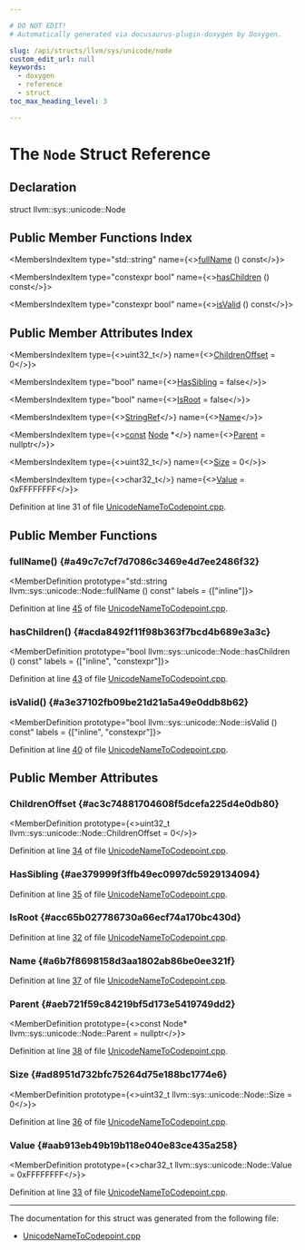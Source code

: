 ```yaml
---

# DO NOT EDIT!
# Automatically generated via docusaurus-plugin-doxygen by Doxygen.

slug: /api/structs/llvm/sys/unicode/node
custom_edit_url: null
keywords:
  - doxygen
  - reference
  - struct
toc_max_heading_level: 3

---
```





# The `Node` Struct Reference

<DoxygenPage pluginConfig={pluginConfig}>



## Declaration

<CodeBlock>struct llvm::sys::unicode::Node</CodeBlock>

## Public Member Functions Index

<MembersIndex>

<MembersIndexItem
  type="std::string"
  name={<><a href="#a49c7c7cf7d7086c3469e4d7ee2486f32">fullName</a> () const</>}>
</MembersIndexItem>

<MembersIndexItem
  type="constexpr bool"
  name={<><a href="#acda8492f11f98b363f7bcd4b689e3a3c">hasChildren</a> () const</>}>
</MembersIndexItem>

<MembersIndexItem
  type="constexpr bool"
  name={<><a href="#a3e37102fb09be21d21a5a49e0ddb8b62">isValid</a> () const</>}>
</MembersIndexItem>

</MembersIndex>

## Public Member Attributes Index

<MembersIndex>

<MembersIndexItem
  type={<>uint32&#95;t</>}
  name={<><a href="#ac3c74881704608f5dcefa225d4e0db80">ChildrenOffset</a> = 0</>}>
</MembersIndexItem>

<MembersIndexItem
  type="bool"
  name={<><a href="#ae379999f3ffb49ec0997dc5929134094">HasSibling</a> = false</>}>
</MembersIndexItem>

<MembersIndexItem
  type="bool"
  name={<><a href="#acc65b027786730a66ecf74a170bc430d">IsRoot</a> = false</>}>
</MembersIndexItem>

<MembersIndexItem
  type={<><a href="/docs/api/classes/llvm/stringref">StringRef</a></>}
  name={<><a href="#a6b7f8698158d3aa1802ab86be0ee321f">Name</a></>}>
</MembersIndexItem>

<MembersIndexItem
  type={<><a href="/docs/api/files/lib/lib/target/lib/target/aarch64/aarch64promoteconstant-cpp/#a90f8350fecae261c25be85d38b451bff">const</a> <a href="/docs/api/structs/llvm/sys/unicode/node">Node</a> &#42;</>}
  name={<><a href="#aeb721f59c84219bf5d173e5419749dd2">Parent</a> = nullptr</>}>
</MembersIndexItem>

<MembersIndexItem
  type={<>uint32&#95;t</>}
  name={<><a href="#ad8951d732bfc75264d75e188bc1774e6">Size</a> = 0</>}>
</MembersIndexItem>

<MembersIndexItem
  type={<>char32&#95;t</>}
  name={<><a href="#aab913eb49b19b118e040e83ce435a258">Value</a> = 0xFFFFFFFF</>}>
</MembersIndexItem>

</MembersIndex>


Definition at line 31 of file <a href="/docs/api/files/lib/lib/support/unicodenametocodepoint-cpp">UnicodeNameToCodepoint.cpp</a>.

<SectionDefinition>

## Public Member Functions

### fullName() {#a49c7c7cf7d7086c3469e4d7ee2486f32}

<MemberDefinition
  prototype="std::string llvm::sys::unicode::Node::fullName () const"
  labels = {["inline"]}>

Definition at line <a href="/docs/api/files/lib/lib/support/unicodenametocodepoint-cpp/#l00045">45</a> of file <a href="/docs/api/files/lib/lib/support/unicodenametocodepoint-cpp">UnicodeNameToCodepoint.cpp</a>.
</MemberDefinition>

### hasChildren() {#acda8492f11f98b363f7bcd4b689e3a3c}

<MemberDefinition
  prototype="bool llvm::sys::unicode::Node::hasChildren () const"
  labels = {["inline", "constexpr"]}>

Definition at line <a href="/docs/api/files/lib/lib/support/unicodenametocodepoint-cpp/#l00043">43</a> of file <a href="/docs/api/files/lib/lib/support/unicodenametocodepoint-cpp">UnicodeNameToCodepoint.cpp</a>.
</MemberDefinition>

### isValid() {#a3e37102fb09be21d21a5a49e0ddb8b62}

<MemberDefinition
  prototype="bool llvm::sys::unicode::Node::isValid () const"
  labels = {["inline", "constexpr"]}>

Definition at line <a href="/docs/api/files/lib/lib/support/unicodenametocodepoint-cpp/#l00040">40</a> of file <a href="/docs/api/files/lib/lib/support/unicodenametocodepoint-cpp">UnicodeNameToCodepoint.cpp</a>.
</MemberDefinition>

</SectionDefinition>

<SectionDefinition>

## Public Member Attributes

### ChildrenOffset {#ac3c74881704608f5dcefa225d4e0db80}

<MemberDefinition
  prototype={<>uint32&#95;t llvm::sys::unicode::Node::ChildrenOffset = 0</>}>

Definition at line <a href="/docs/api/files/lib/lib/support/unicodenametocodepoint-cpp/#l00034">34</a> of file <a href="/docs/api/files/lib/lib/support/unicodenametocodepoint-cpp">UnicodeNameToCodepoint.cpp</a>.
</MemberDefinition>

### HasSibling {#ae379999f3ffb49ec0997dc5929134094}

<MemberDefinition
  prototype="bool llvm::sys::unicode::Node::HasSibling = false">

Definition at line <a href="/docs/api/files/lib/lib/support/unicodenametocodepoint-cpp/#l00035">35</a> of file <a href="/docs/api/files/lib/lib/support/unicodenametocodepoint-cpp">UnicodeNameToCodepoint.cpp</a>.
</MemberDefinition>

### IsRoot {#acc65b027786730a66ecf74a170bc430d}

<MemberDefinition
  prototype="bool llvm::sys::unicode::Node::IsRoot = false">

Definition at line <a href="/docs/api/files/lib/lib/support/unicodenametocodepoint-cpp/#l00032">32</a> of file <a href="/docs/api/files/lib/lib/support/unicodenametocodepoint-cpp">UnicodeNameToCodepoint.cpp</a>.
</MemberDefinition>

### Name {#a6b7f8698158d3aa1802ab86be0ee321f}

<MemberDefinition
  prototype="StringRef llvm::sys::unicode::Node::Name">

Definition at line <a href="/docs/api/files/lib/lib/support/unicodenametocodepoint-cpp/#l00037">37</a> of file <a href="/docs/api/files/lib/lib/support/unicodenametocodepoint-cpp">UnicodeNameToCodepoint.cpp</a>.
</MemberDefinition>

### Parent {#aeb721f59c84219bf5d173e5419749dd2}

<MemberDefinition
  prototype={<>const Node&#42; llvm::sys::unicode::Node::Parent = nullptr</>}>

Definition at line <a href="/docs/api/files/lib/lib/support/unicodenametocodepoint-cpp/#l00038">38</a> of file <a href="/docs/api/files/lib/lib/support/unicodenametocodepoint-cpp">UnicodeNameToCodepoint.cpp</a>.
</MemberDefinition>

### Size {#ad8951d732bfc75264d75e188bc1774e6}

<MemberDefinition
  prototype={<>uint32&#95;t llvm::sys::unicode::Node::Size = 0</>}>

Definition at line <a href="/docs/api/files/lib/lib/support/unicodenametocodepoint-cpp/#l00036">36</a> of file <a href="/docs/api/files/lib/lib/support/unicodenametocodepoint-cpp">UnicodeNameToCodepoint.cpp</a>.
</MemberDefinition>

### Value {#aab913eb49b19b118e040e83ce435a258}

<MemberDefinition
  prototype={<>char32&#95;t llvm::sys::unicode::Node::Value = 0xFFFFFFFF</>}>

Definition at line <a href="/docs/api/files/lib/lib/support/unicodenametocodepoint-cpp/#l00033">33</a> of file <a href="/docs/api/files/lib/lib/support/unicodenametocodepoint-cpp">UnicodeNameToCodepoint.cpp</a>.
</MemberDefinition>

</SectionDefinition>

<hr/>

The documentation for this struct was generated from the following file:

<ul>
<li><a href="/docs/api/files/lib/lib/support/unicodenametocodepoint-cpp">UnicodeNameToCodepoint.cpp</a></li>
</ul>

</DoxygenPage>
